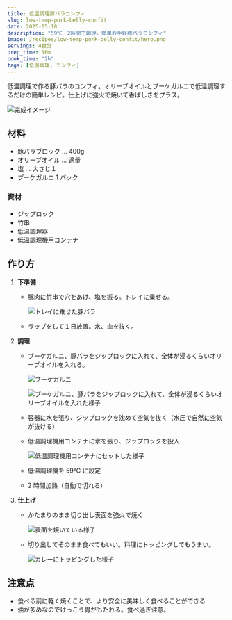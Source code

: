 ```yaml
---
title: 低温調理豚バラコンフィ
slug: low-temp-pork-belly-confit
date: 2025-05-18
description: "59℃・2時間で調理。簡単お手軽豚バラコンフィ"
image: /recipes/low-temp-pork-belly-confit/hero.png   
servings: 4食分
prep_time: 10m
cook_time: "2h"
tags: [低温調理, コンフィ]
---
```


低温調理で作る豚バラのコンフィ。オリーブオイルとブーケガルニで低温調理するだけの簡単レシピ。仕上げに強火で焼いて香ばしさをプラス。

![完成イメージ](/recipes/low-temp-pork-belly-confit/hero.png)

## 材料

- 豚バラブロック ... 400g
- オリーブオイル ... 適量
- 塩 ... 大さじ１
- ブーケガルニ 1 パック

### 資材

- ジップロック
- 竹串
- 低温調理器
- 低温調理機用コンテナ

## 作り方

1. **下準備**
   - 豚肉に竹串で穴をあけ、塩を振る。トレイに乗せる。

     ![トレイに乗せた豚バラ](/recipes/low-temp-pork-belly-confit/step1.png)

   - ラップをして１日放置。水、血を抜く。
2. **調理**

   - ブーケガルニ、豚バラをジップロックに入れて、全体が浸るくらいオリーブオイルを入れる。

     ![ブーケガルニ](/recipes/low-temp-pork-belly-confit/step2.png)

     ![ブーケガルニ、豚バラをジップロックに入れて、全体が浸るくらいオリーブオイルを入れた様子](/recipes/low-temp-pork-belly-confit/step3.png)

   - 容器に水を張り、ジップロックを沈めて空気を抜く（水圧で自然に空気が抜ける）
   - 低温調理機用コンテナに水を張り、ジップロックを投入

     ![低温調理機用コンテナにセットした様子](/recipes/low-temp-pork-belly-confit/step4.png)

   - 低温調理機を 59℃ に設定
   - 2 時間加熱（自動で切れる）

3. **仕上げ**

   - かたまりのまま切り出し表面を強火で焼く

     ![表面を焼いている様子](/recipes/low-temp-pork-belly-confit/step5.png)

   - 切り出してそのまま食べてもいい。料理にトッピングしてもうまい。

     ![カレーにトッピングした様子](/recipes/low-temp-pork-belly-confit/step6.png)

## 注意点

- 食べる前に軽く焼くことで、より安全に美味しく食べることができる
- 油が多めなのでけっこう胃がもたれる。食べ過ぎ注意。

